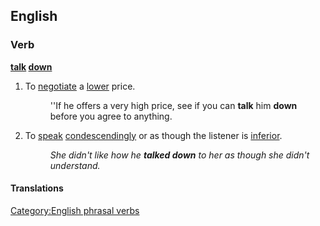 ==English==

===Verb===
'''[[talk]] [[down]]'''
#{{idiom}} To [[negotiate]] a [[lower]] price.
#:''If he offers a very high price, see if you can '''talk''' him '''down''' before you agree to anything.
#{{idiom}} To [[speak]] [[condescendingly]] or as though the listener is [[inferior]].
#:''She didn't like how he '''talked down''' to her as though she didn't understand.''
====Translations====
{{trans-top}}
{{trans-mid}}
{{trans-bottom}}

[[Category:English phrasal verbs]]